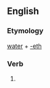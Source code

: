 ==English==

===Etymology===
[[water]] + [[-eth]]

===Verb===
{{head|en|verb form}}

# {{en-archaic third-person singular of|water}}